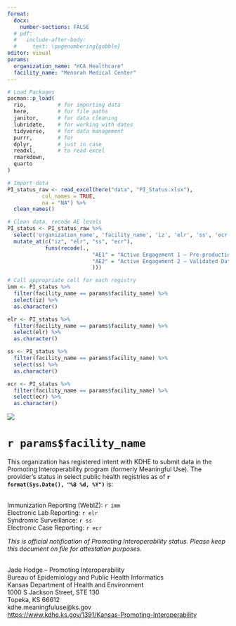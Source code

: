---
format:
  docx:
    number-sections: FALSE
  # pdf:
  #   include-after-body: 
  #     text: \pagenumbering{gobble}
editor: visual
params:
  organization_name: "HCA Healthcare"
  facility_name: "Menorah Medical Center"
---

```{r eval=TRUE, echo=FALSE, output=FALSE}
# Load Packages
pacman::p_load(
  rio,          # for importing data
  here,         # for file paths
  janitor,      # for data cleaning
  lubridate,    # for working with dates
  tidyverse,    # for data management
  purrr,        # for  
  dplyr,        # just in case
  readxl,       # to read excel
  rmarkdown,
  quarto
)

```

```{r eval=TRUE, echo=FALSE, output=FALSE}
# Import data
PI_status_raw <- read_excel(here("data", "PI_Status.xlsx"), 
           col_names = TRUE,
           na = "NA") %>% 
  clean_names()
```

```{r eval=TRUE, echo=FALSE, output=FALSE}
# Clean data, recode AE levels
PI_status <- PI_status_raw %>% 
  select('organization_name', 'facility_name', 'iz', 'elr', 'ss', 'ecr') %>% 
  mutate_at(c("iz", "elr", "ss", "ecr"), 
            funs(recode(.,
                           "AE1" = "Active Engagement 1 – Pre-production and Validation",
                           "AE2" = "Active Engagement 2 – Validated Data Production"
                           )))
```

```{r eval=TRUE, echo=FALSE, output=FALSE}
# Call appropriate cell for each registry
imm <- PI_status %>% 
  filter(facility_name == params$facility_name) %>% 
  select(iz) %>% 
  as.character()

elr <- PI_status %>% 
  filter(facility_name == params$facility_name) %>% 
  select(elr) %>% 
  as.character()

ss <- PI_status %>% 
  filter(facility_name == params$facility_name) %>% 
  select(ss) %>% 
  as.character()

ecr <- PI_status %>% 
  filter(facility_name == params$facility_name) %>% 
  select(ecr) %>% 
  as.character()

```

![](kdhe_letterhead.png)

# **`r params$facility_name`**

This organization has registered intent with KDHE to submit data in the Promoting Interoperability program (formerly Meaningful Use). The provider's status in select public health registries as of **`r format(Sys.Date(), "%B %d, %Y")`** is:

\
Immunization Reporting (WebIZ): `r imm`\
Electronic Lab Reporting: `r elr`\
Syndromic Surveillance: `r ss`\
Electronic Case Reporting: `r ecr`\

*This is official notification of Promoting Interoperability status. Please keep this document on file for attestation purposes.*

\
Jade Hodge -- Promoting Interoperability\
Bureau of Epidemiology and Public Health Informatics\
Kansas Department of Health and Environment\
1000 S Jackson Street, STE 130\
Topeka, KS 66612\
kdhe.meaningfuluse\@ks.gov\
<https://www.kdhe.ks.gov/1391/Kansas-Promoting-Interoperability>
